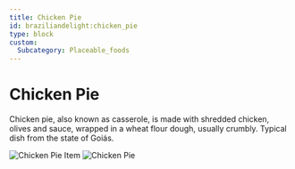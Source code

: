 ```yaml
---
title: Chicken Pie
id: braziliandelight:chicken_pie
type: block
custom:
  Subcategory: Placeable_foods
---
```


# Chicken Pie

Chicken pie, also known as casserole, is made with shredded chicken, olives and sauce, wrapped in a wheat flour dough, usually crumbly.
Typical dish from the state of Goiás.

<p align="left">
    <img src="https://file.notion.so/f/f/7a132b8b-fabb-462d-b4d9-5d4f8b95d059/ca182bdd-b5d4-4bfc-a0cb-f5673b2c18fd/image.png?table=block&id=128d5c71-c941-8021-928a-c9af7e8fd0dd&spaceId=7a132b8b-fabb-462d-b4d9-5d4f8b95d059&expirationTimestamp=1739779200000&signature=cH1tgodXKQ94BLCYbB08pB8TaTxvS2nRpL1YXrnHbPc&downloadName=image.png"
         alt="Chicken Pie Item"
    />
    <img src="https://file.notion.so/f/f/7a132b8b-fabb-462d-b4d9-5d4f8b95d059/b3f1e1ae-5b82-4de5-802d-1ecdd15f3f24/torta_de_frango.png?table=block&id=063f198c-e160-42b4-a3b7-871ce2e49214&spaceId=7a132b8b-fabb-462d-b4d9-5d4f8b95d059&expirationTimestamp=1739779200000&signature=LiskorDDRdLGpa7tGB-A0G1AwmKp6chQ8mEvCZYbd4I&downloadName=torta_de_frango.png"
         alt="Chicken Pie"
    />
</p>